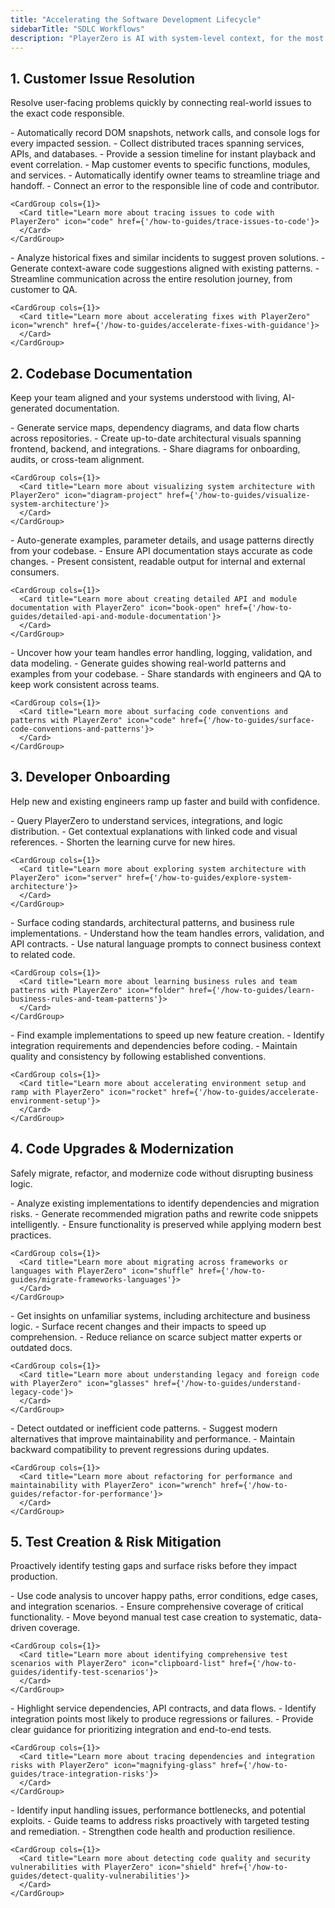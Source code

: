 ```yaml
---
title: "Accelerating the Software Development Lifecycle"
sidebarTitle: "SDLC Workflows"
description: "PlayerZero is AI with system-level context, for the most critical moments in software development."
---
```


## 1. Customer Issue Resolution
Resolve user-facing problems quickly by connecting real-world issues to the exact code responsible.

<AccordionGroup>

  <Accordion title="Capture Full Session Context Automatically">
    - Automatically record DOM snapshots, network calls, and console logs for every impacted session.
    - Collect distributed traces spanning services, APIs, and databases.
    - Provide a session timeline for instant playback and event correlation.

   <CardGroup cols={1}>
      <Card title="Learn more about PlayerZero Debug Reports" icon="bug" href={'/features/debug-reports'}>
      </Card>
    </CardGroup>
  </Accordion>

  <Accordion title="Trace Issues to Code">
    - Map customer events to specific functions, modules, and services.
    - Automatically identify owner teams to streamline triage and handoff.
    - Connect an error to the responsible line of code and contributor.

    <CardGroup cols={1}>
      <Card title="Learn more about tracing issues to code with PlayerZero" icon="code" href={'/how-to-guides/trace-issues-to-code'}>
      </Card>
    </CardGroup>
  </Accordion>

  <Accordion title="Accelerate Fixes with Intelligent Guidance">
    - Analyze historical fixes and similar incidents to suggest proven solutions.
    - Generate context-aware code suggestions aligned with existing patterns.
    - Streamline communication across the entire resolution journey, from customer to QA.

    <CardGroup cols={1}>
      <Card title="Learn more about accelerating fixes with PlayerZero" icon="wrench" href={'/how-to-guides/accelerate-fixes-with-guidance'}>
      </Card>
    </CardGroup>
  </Accordion>

</AccordionGroup>


## 2. Codebase Documentation
Keep your team aligned and your systems understood with living, AI-generated documentation.

<AccordionGroup>

  <Accordion title="Visualize System Architecture">
    - Generate service maps, dependency diagrams, and data flow charts across repositories.
    - Create up-to-date architectural visuals spanning frontend, backend, and integrations.
    - Share diagrams for onboarding, audits, or cross-team alignment.

    <CardGroup cols={1}>
      <Card title="Learn more about visualizing system architecture with PlayerZero" icon="diagram-project" href={'/how-to-guides/visualize-system-architecture'}>
      </Card>
    </CardGroup>
  </Accordion>

  <Accordion title="Detailed API and Module Documentation">
    - Auto-generate examples, parameter details, and usage patterns directly from your codebase.
    - Ensure API documentation stays accurate as code changes.
    - Present consistent, readable output for internal and external consumers.

    <CardGroup cols={1}>
      <Card title="Learn more about creating detailed API and module documentation with PlayerZero" icon="book-open" href={'/how-to-guides/detailed-api-and-module-documentation'}>
      </Card>
    </CardGroup>
  </Accordion>

  <Accordion title="Surface Code Conventions and Patterns">
    - Uncover how your team handles error handling, logging, validation, and data modeling.
    - Generate guides showing real-world patterns and examples from your codebase.
    - Share standards with engineers and QA to keep work consistent across teams.

    <CardGroup cols={1}>
      <Card title="Learn more about surfacing code conventions and patterns with PlayerZero" icon="code" href={'/how-to-guides/surface-code-conventions-and-patterns'}>
      </Card>
    </CardGroup>
  </Accordion>

</AccordionGroup>


## 3. Developer Onboarding
Help new and existing engineers ramp up faster and build with confidence.

<AccordionGroup>

  <Accordion title="Explore Complex System Architecture">
    - Query PlayerZero to understand services, integrations, and logic distribution.
    - Get contextual explanations with linked code and visual references.
    - Shorten the learning curve for new hires.

    <CardGroup cols={1}>
      <Card title="Learn more about exploring system architecture with PlayerZero" icon="server" href={'/how-to-guides/explore-system-architecture'}>
      </Card>
    </CardGroup>
  </Accordion>

  <Accordion title="Learn Business Rules and Team Patterns">
    - Surface coding standards, architectural patterns, and business rule implementations.
    - Understand how the team handles errors, validation, and API contracts.
    - Use natural language prompts to connect business context to related code.

    <CardGroup cols={1}>
      <Card title="Learn more about learning business rules and team patterns with PlayerZero" icon="folder" href={'/how-to-guides/learn-business-rules-and-team-patterns'}>
      </Card>
    </CardGroup>
  </Accordion>

  <Accordion title="Accelerate Environment Setup and Ramp">
    - Find example implementations to speed up new feature creation.
    - Identify integration requirements and dependencies before coding.
    - Maintain quality and consistency by following established conventions.

    <CardGroup cols={1}>
      <Card title="Learn more about accelerating environment setup and ramp with PlayerZero" icon="rocket" href={'/how-to-guides/accelerate-environment-setup'}>
      </Card>
    </CardGroup>
  </Accordion>

</AccordionGroup>


## 4. Code Upgrades & Modernization
Safely migrate, refactor, and modernize code without disrupting business logic.

<AccordionGroup>

  <Accordion title="Migrate Across Frameworks or Languages">
    - Analyze existing implementations to identify dependencies and migration risks.
    - Generate recommended migration paths and rewrite code snippets intelligently.
    - Ensure functionality is preserved while applying modern best practices.

    <CardGroup cols={1}>
      <Card title="Learn more about migrating across frameworks or languages with PlayerZero" icon="shuffle" href={'/how-to-guides/migrate-frameworks-languages'}>
      </Card>
    </CardGroup>
  </Accordion>

  <Accordion title="Understand Legacy and Foreign Code">
    - Get insights on unfamiliar systems, including architecture and business logic.
    - Surface recent changes and their impacts to speed up comprehension.
    - Reduce reliance on scarce subject matter experts or outdated docs.

    <CardGroup cols={1}>
      <Card title="Learn more about understanding legacy and foreign code with PlayerZero" icon="glasses" href={'/how-to-guides/understand-legacy-code'}>
      </Card>
    </CardGroup>
  </Accordion>

  <Accordion title="Refactor for Performance and Maintainability">
    - Detect outdated or inefficient code patterns.
    - Suggest modern alternatives that improve maintainability and performance.
    - Maintain backward compatibility to prevent regressions during updates.

    <CardGroup cols={1}>
      <Card title="Learn more about refactoring for performance and maintainability with PlayerZero" icon="wrench" href={'/how-to-guides/refactor-for-performance'}>
      </Card>
    </CardGroup>
  </Accordion>

</AccordionGroup>


## 5. Test Creation & Risk Mitigation
Proactively identify testing gaps and surface risks before they impact production.

<AccordionGroup>

  <Accordion title="Identify Comprehensive Test Scenarios">
    - Use code analysis to uncover happy paths, error conditions, edge cases, and integration scenarios.
    - Ensure comprehensive coverage of critical functionality.
    - Move beyond manual test case creation to systematic, data-driven coverage.

    <CardGroup cols={1}>
      <Card title="Learn more about identifying comprehensive test scenarios with PlayerZero" icon="clipboard-list" href={'/how-to-guides/identify-test-scenarios'}>
      </Card>
    </CardGroup>
  </Accordion>

  <Accordion title="Trace Dependencies and Integration Risks">
    - Highlight service dependencies, API contracts, and data flows.
    - Identify integration points most likely to produce regressions or failures.
    - Provide clear guidance for prioritizing integration and end-to-end tests.

    <CardGroup cols={1}>
      <Card title="Learn more about tracing dependencies and integration risks with PlayerZero" icon="magnifying-glass" href={'/how-to-guides/trace-integration-risks'}>
      </Card>
    </CardGroup>
  </Accordion>

  <Accordion title="Detect Code Quality and Security Vulnerabilities">
    - Identify input handling issues, performance bottlenecks, and potential exploits.
    - Guide teams to address risks proactively with targeted testing and remediation.
    - Strengthen code health and production resilience.

    <CardGroup cols={1}>
      <Card title="Learn more about detecting code quality and security vulnerabilities with PlayerZero" icon="shield" href={'/how-to-guides/detect-quality-vulnerabilities'}>
      </Card>
    </CardGroup>
  </Accordion>

</AccordionGroup>
